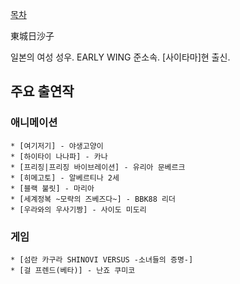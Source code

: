[[목차]]

東城日沙子

일본의 여성 성우. EARLY WING 준소속. [사이타마]현 출신.

== 주요 출연작 ==
=== 애니메이션 ===
 * [여기저기] - 야생고양이
 * [하이타이 나나파] - 카나
 * [프리징|프리징 바이브레이션] - 유리아 문베르크
 * [히메고토] - 알베르티나 2세
 * [블랙 불릿] - 마리아
 * [세계정복 ~모략의 즈베즈다~] - BBK88 리더
 * [우라와의 우사기짱] - 사이도 미도리
=== 게임 ===
 * [섬란 카구라 SHINOVI VERSUS -소녀들의 증명-]
 * [걸 프렌드(베타)] - 난죠 쿠미코
